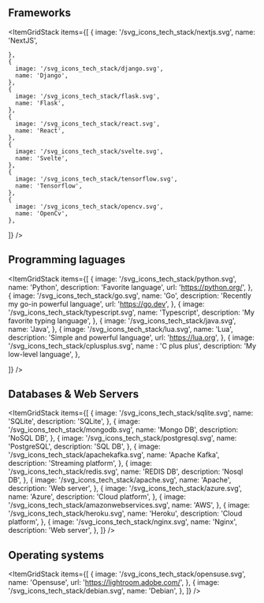 
## Frameworks

<ItemGridStack
  items={[
    {
      image: '/svg_icons_tech_stack/nextjs.svg',
      name: 'NextJS',

    },
    {
      image: '/svg_icons_tech_stack/django.svg',
      name: 'Django',
    },
    {
      image: '/svg_icons_tech_stack/flask.svg',
      name: 'Flask',
    },
    {
      image: '/svg_icons_tech_stack/react.svg',
      name: 'React',
    },
    {
      image: '/svg_icons_tech_stack/svelte.svg',
      name: 'Svelte',
    },
    {
      image: '/svg_icons_tech_stack/tensorflow.svg',
      name: 'Tensorflow',
    },
    {
      image: '/svg_icons_tech_stack/opencv.svg',
      name: 'OpenCv',
    },
  ]}
/>

## Programming laguages

<ItemGridStack
  items={[
    {
      image: '/svg_icons_tech_stack/python.svg',
      name: 'Python',
      description: 'Favorite language',
      url: 'https://python.org/',
    },
    {
      image: '/svg_icons_tech_stack/go.svg',
      name: 'Go',
      description: 'Recently my go-in powerful language',
      url: 'https://go.dev',
    },
    {
      image: '/svg_icons_tech_stack/typescript.svg',
      name: 'Typescript',
      description: 'My favorite typing language',
    },
    {
      image: '/svg_icons_tech_stack/java.svg',
      name: 'Java',
    },
    {
      image: '/svg_icons_tech_stack/lua.svg',
      name: 'Lua',
      description: 'Simple and powerful language',
      url: 'https://lua.org',
    },
    {
      image: '/svg_icons_tech_stack/cplusplus.svg',
      name : 'C plus plus',
      description: 'My low-level language',
    },
    
  ]}
/>

## Databases & Web Servers

<ItemGridStack
  items={[
    {
      image: '/svg_icons_tech_stack/sqlite.svg',
      name: 'SQLite',
      description: 'SQLite',
    },
    {
      image: '/svg_icons_tech_stack/mongodb.svg',
      name: 'Mongo DB',
      description: 'NoSQL DB',
    },
    {
      image: '/svg_icons_tech_stack/postgresql.svg',
      name: 'PostgreSQL',
      description: 'SQL DB',
    },
    {
      image: '/svg_icons_tech_stack/apachekafka.svg',
      name: 'Apache Kafka',
      description: 'Streaming platform',
    },
    {
      image: '/svg_icons_tech_stack/redis.svg',
      name: 'REDIS DB',
      description: 'Nosql DB',
    },
    {
      image: '/svg_icons_tech_stack/apache.svg',
      name: 'Apache',
      description: 'Web server',
    },
    {
      image: '/svg_icons_tech_stack/azure.svg',
      name: 'Azure',
      description: 'Cloud platform',
    },
    {
      image: '/svg_icons_tech_stack/amazonwebservices.svg',
      name: 'AWS',
    },
    {
      image: '/svg_icons_tech_stack/heroku.svg',
      name: 'Heroku',
      description: 'Cloud platform',
    },
    {
      image: '/svg_icons_tech_stack/nginx.svg',
      name: 'Nginx',
      description: 'Web server',
    },
  ]}
/>


## Operating systems

<ItemGridStack
  items={[
    {
      image: '/svg_icons_tech_stack/opensuse.svg',
      name: 'Opensuse',
      url: 'https://lightroom.adobe.com/',
    },
    {
      image: '/svg_icons_tech_stack/debian.svg',
      name: 'Debian',
    },
  ]}
/>
